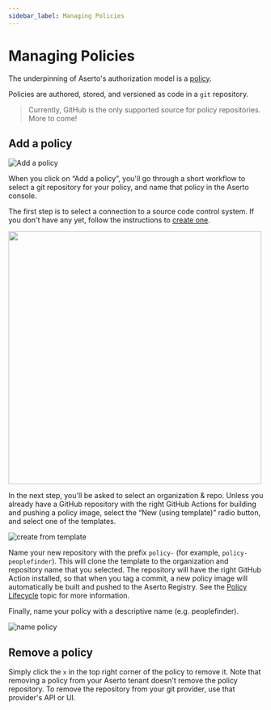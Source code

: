 ```yaml
---
sidebar_label: Managing Policies
---
```


# Managing Policies

The underpinning of Aserto's authorization model is a [policy](/overview/policy). 

Policies are authored, stored, and versioned as code in a `git` repository.

> Currently, GitHub is the only supported source for policy repositories. More to come!

## Add a policy 

![Add a policy](/add-a-policy.png)

When you click on “Add a policy”, you'll go through a short workflow to select a git repository for your policy, 
and name that policy in the Aserto console. 

The first step is to select a connection to a source code control system. If you don't have any yet, follow 
the instructions to [create one](/aserto-console/connections#connecting-a-source-code-provider).

[<img src="/select-github-connection.png" width="500" />](/select-github-connection.png)

In the next step, you'll be asked to select an organization & repo. Unless 
you already have a GitHub repository with the right GitHub Actions for building and pushing a policy image, 
select the “New (using template)” radio button, and select one of the templates.  

![create from template](/create-from-template.png)

Name your new repository with the prefix `policy-` (for example, `policy-peoplefinder`). This will 
clone the template to the organization and repository name that you selected. The repository will 
have the right GitHub Action installed, so that when you tag a commit, a new policy image will 
automatically be built and pushed to the Aserto Registry. See the [Policy Lifecycle](/overview/policy-lifecycle)
topic for more information.

Finally, name your policy with a descriptive name (e.g. peoplefinder). 

![name policy](/name-policy.png)

## Remove a policy

Simply click the `x` in the top right corner of the policy to remove it. Note that removing a policy 
from your Aserto tenant doesn't remove the policy repository. To remove the repository from your git 
provider, use that provider's API or UI. 
